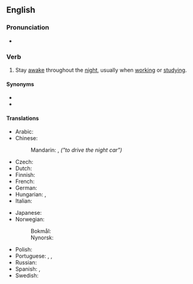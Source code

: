 ==English==

===Pronunciation===
* {{audio|En-au-pull an all-nighter.ogg|Audio (AU)|lang=en}}

===Verb===
{{en-verb|pulls an all-nighter|pulling an all-nighter|pulled an all-nighter}}

# {{lb|en|idiomatic|informal}} Stay [[awake]] throughout the [[night]], usually when [[work]]ing or [[study]]ing.

====Synonyms====
* {{l|en|burn the midnight oil}}
* {{l|en|elucubrate}}

====Translations====
{{trans-top|work throughout the night}}
* Arabic: {{t|ar|سهر طول الليل}}
* Chinese:
*: Mandarin: {{t+|cmn|開夜車|sc=Hani}}, {{t+|cmn|开夜车|tr=kāi yèchē|sc=Hani}} ''("to drive the night car")''
* Czech: {{t-needed|cs}}
* Dutch: {{t|nl|'t nachtje doordoen|m}}
* Finnish: {{t|fi|valvoa yötä myöten}}
* French: {{t|fr|passer une nuit blanche}}
* German: {{qualifier|literally "to work on a night shift"}} {{t|de|eine Nachtschicht einlegen}}
* Hungarian: {{t+|hu|éjszakázik}}, {{t|hu|[[végigdolgozza]] [[az]] [[éjszakát]]}}
* Italian: {{t-needed|it}}
{{trans-mid}}
* Japanese: {{t+|ja|徹夜|tr=てつやする, tetsuya suru|alt=徹夜する|sc=Jpan}}
* Norwegian:
*: Bokmål: {{t+|nb|døgne}}
*: Nynorsk: {{t|nn|døgne}}
* Polish: {{t|pl|zarwać noc}} {{qualifier|informal}}
* Portuguese: {{t|pt|passar a noite em claro}}, {{t|pt|virar a noite}}, {{t|pt|fazer uma direta}} {{qualifier|informal}}
* Russian: {{t|ru|труди́ться всю ночь напролёт}}
* Spanish: {{t+|es|trasnochar}}, {{t|es|pasar la noche en claro}}
* Swedish: {{t+|sv|dygna}}
{{trans-bottom}}